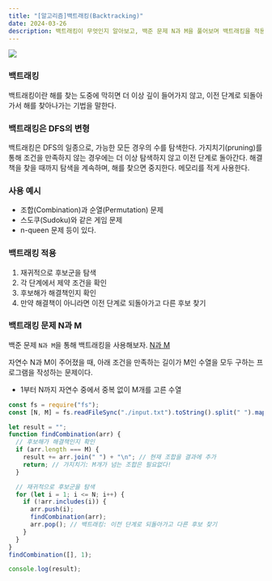 ```yaml
---
title: "[알고리즘]백트래킹(Backtracking)"
date: 2024-03-26
description: 백트래킹이 무엇인지 알아보고, 백준 문제 N과 M을 풀어보며 백트래킹을 적용해보자.
---
```


![](https://velog.velcdn.com/images/songhaeunsong/post/137406fa-d3e9-4207-bb66-cf94494c8846/image.png)

### 백트래킹

백트래킹이란 해를 찾는 도중에 막히면 더 이상 깊이 들어가지 않고, 이전 단계로 되돌아가서 해를 찾아나가는 기법을 말한다.

### 백트래킹은 DFS의 변형

백트래킹은 DFS의 일종으로, 가능한 모든 경우의 수를 탐색한다.
가지치기(pruning)를 통해 조건을 만족하지 않는 경우에는 더 이상 탐색하지 않고 이전 단계로 돌아간다.
해결책을 찾을 때까지 탐색을 계속하며, 해를 찾으면 중지한다.
메모리를 적게 사용한다.

### 사용 예시

- 조합(Combination)과 순열(Permutation) 문제
- 스도쿠(Sudoku)와 같은 게임 문제
- n-queen 문제
  등이 있다.

### 백트래킹 적용

1. 재귀적으로 후보군을 탐색
2. 각 단계에서 제약 조건을 확인
3. 후보해가 해결책인지 확인
4. 만약 해결책이 아니라면 이전 단계로 되돌아가고 다른 후보 찾기

### 백트래킹 문제 N과 M

백준 문제 `N과 M`을 통해 백트래킹을 사용해보자.
[N과 M](https://www.acmicpc.net/problem/15649)

자연수 N과 M이 주어졌을 때, 아래 조건을 만족하는 길이가 M인 수열을 모두 구하는 프로그램을 작성하는 문제이다.

- 1부터 N까지 자연수 중에서 중복 없이 M개를 고른 수열

```js
const fs = require("fs");
const [N, M] = fs.readFileSync("./input.txt").toString().split(" ").map(Number);

let result = "";
function findCombination(arr) {
  // 후보해가 해결책인지 확인
  if (arr.length === M) {
    result += arr.join(" ") + "\n"; // 현재 조합을 결과에 추가
    return; // 가지치기: M개가 넘는 조합은 필요없다!
  }

  // 재귀적으로 후보군을 탐색
  for (let i = 1; i <= N; i++) {
    if (!arr.includes(i)) {
      arr.push(i);
      findCombination(arr);
      arr.pop(); // 백트래킹: 이전 단계로 되돌아가고 다른 후보 찾기
    }
  }
}
findCombination([], 1);

console.log(result);
```
